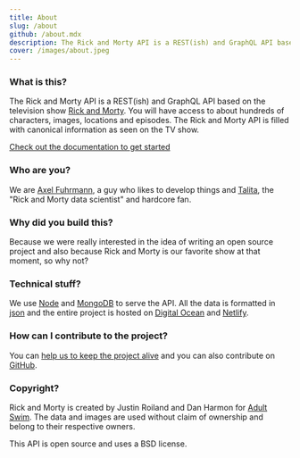 ```yaml
---
title: About
slug: /about
github: /about.mdx
description: The Rick and Morty API is a REST(ish) and GraphQL API based on the television show Rick and Morty.
cover: /images/about.jpeg
---
```


### What is this?
The Rick and Morty API is a REST(ish) and GraphQL API based on the television show [Rick and Morty](https://www.adultswim.com/videos/rick-and-morty).
You will have access to about hundreds of characters, images, locations and episodes. The Rick and Morty API is filled with canonical information as seen on the TV show.

[Check out the documentation to get started](/documentation)

### Who are you?
We are [Axel Fuhrmann](https://github.com/afuh), a guy who likes to develop things and [Talita](https://talitatraveler.com), the "Rick and Morty data scientist" and hardcore fan.

### Why did you build this?
Because we were really interested in the idea of writing an open source project and also because Rick and Morty is our favorite show at that moment, so why not?

### Technical stuff?
We use [Node](https://nodejs.org) and [MongoDB](https://www.mongodb.com/) to serve the API. All the data is formatted in [json](http://json.org/) and the entire project is hosted on [Digital Ocean](https://m.do.co/c/2736d3ffe622) and [Netlify](https://netlify.com).

### How can I contribute to the project?
You can [help us to keep the project alive](/support-us) and you can also contribute on [GitHub](https://github.com/afuh/rick-and-morty-api).

### Copyright?
Rick and Morty is created by Justin Roiland and Dan Harmon for [Adult Swim](https://www.adultswim.com). The data and images are used without claim of ownership and belong to their respective owners.

This API is open source and uses a BSD license.
